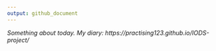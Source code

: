 ```yaml
---
output: github_document
---
```

*Something about today. My diary: https://practising123.github.io/IODS-project/*